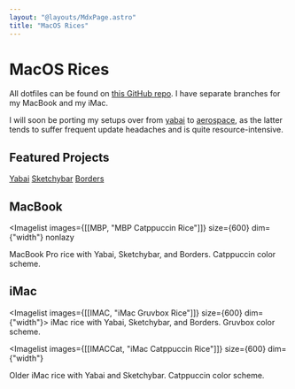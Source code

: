 ```yaml
---
layout: "@layouts/MdxPage.astro"
title: "MacOS Rices"
---
```



# MacOS Rices

All dotfiles can be found on
[this GitHub repo](https://github.com/junikimm717/imacdots). I have separate
branches for my MacBook and my iMac.

I will soon be porting my setups over from
[yabai](https://github.com/koekeishiya/yabai/) to
[aerospace](https://nikitabobko.github.io/AeroSpace), as the latter tends to
suffer frequent update headaches and is quite resource-intensive.

## Featured Projects

[Yabai](https://github.com/koekeishiya/yabai/)
[Sketchybar](https://github.com/FelixKratz/SketchyBar)
[Borders](https://github.com/FelixKratz/JankyBorders)

## MacBook


<Imagelist
  images={[[MBP, "MBP Catppuccin Rice"]]}
  size={600}
  dim={"width"}
  nonlazy
>
  MacBook Pro rice with Yabai, Sketchybar, and Borders. Catppuccin color scheme.
</Imagelist>

## iMac


<Imagelist images={[[IMAC, "iMac Gruvbox Rice"]]} size={600} dim={"width"}>
  iMac rice with Yabai, Sketchybar, and Borders. Gruvbox color scheme.
</Imagelist>


<Imagelist
  images={[[IMACCat, "iMac Catppuccin Rice"]]}
  size={600}
  dim={"width"}
>
  Older iMac rice with Yabai and Sketchybar. Catppuccin color scheme.
</Imagelist>
